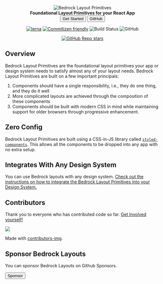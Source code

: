 
<Meta title="Bedrock Layout Primitives" />

<Center as="h1" style={{ width: "50%" }}>
  <img
    src="https://user-images.githubusercontent.com/5460770/77477816-8df68000-6de2-11ea-83be-9f12c8de7f0d.png"
    alt="Bedrock Layout Primitives"
    style={{
      objectFit: "cover",
      width: "100%",
      display: "block",
      height: "auto",
    }}
  />
</Center>

<Center as="p" centerText style={{ fontSize: "clamp(1rem, 10vw, 2rem)" }}>
  <strong>Foundational Layout Primitives for your React App</strong>
</Center>

<Center centerChildren>

<Inline gutter="lg" justify="center">
  <Button primary as="a" href="/?path=/story/installation--page">
    Get Started
  </Button>
  <Button as="a" href="https://github.com/Bedrock-Layouts/Bedrock">
    GitHub
  </Button>
</Inline>

</Center>

<Center centerChildren>

[![lerna](https://img.shields.io/badge/maintained%20with-lerna-cc00ff.svg)](https://lerna.js.org/)
[![Commitizen
  friendly](https://img.shields.io/badge/commitizen-friendly-brightgreen.svg)](http://commitizen.github.io/cz-cli/)
![Build
  Status](https://github.com/Bedrock-Layouts/Bedrock/actions/workflows/verify.yml/badge.svg)
![GitHub](https://img.shields.io/github/license/Bedrock-Layouts/Bedrock)

[![GitHub Repo stars](https://img.shields.io/github/stars/Bedrock-Layouts/Bedrock?style=social)](https://github.com/Bedrock-Layouts/Bedrock/stargazers)

</Center>

## Overview

Bedrock Layout Primitives are the foundational layout primitives your app or design system needs to satisfy almost any of your layout needs. Bedrock Layout Primitives are built on a few important principals:

1. Components should have a single responsibility, i.e., they do one thing, and they do it well
2. More complicated layouts are achieved through the composition of these components
3. Components should be built with modern CSS in mind while maintaining support for older browsers through progressive enhancement.

## Zero Config

Bedrock Layout Primitives are built using a CSS-in-JS library called [`styled-components`](https://styled-components.com/). This allows all the components to be dropped into any app with no extra setup.

## Integrates With Any Design System

You can use Bedrock layouts with any design system. [Check out the instructions on how to integrate the Bedrock Layout Primitives into your Design System.](/docs/spacing--page#integrating-with-your-design-system)

## Contributors

Thank you to everyone who has contributed code so far. [Get Involved yourself!](/docs/contributing--page)

<a href="https://github.com/Bedrock-Layouts/Bedrock/graphs/contributors">
  <img src="https://contrib.rocks/image?repo=Bedrock-Layouts/Bedrock" />
</a>

Made with [contributors-img](https://contrib.rocks).

## Sponsor Bedrock Layouts

You can sponsor Bedrock Layouts on Github Sponsors.

<a href="https://github.com/sponsors/Bedrock-Layouts?o=sd&sc=t ">
  <button
    style={{
      borderRadius: 6,
      padding: "5px 16px",
      background: "white",
      border: "1px solid rgba(27, 31, 35, 0.15",
      fontSize: "1rem",
      color: "#24292e",
      cursor: "pointer",
    }}
  >
    Sponsor
  </button>
</a>
